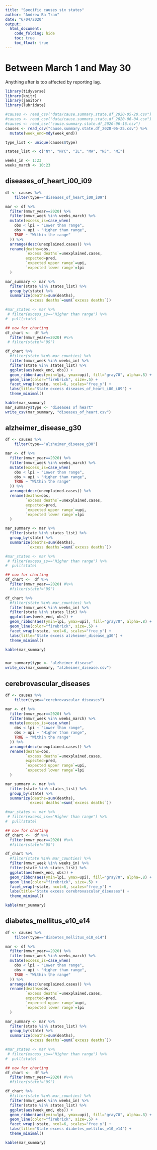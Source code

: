 ```yaml
---
title: "Specific causes six states"
author: "Andrew Ba Tran"
date: "6/04/2020"
output:
  html_document:
    code_folding: hide
    toc: true
    toc_float: true
---
```


# Between March 1 and May 30

Anything after is too affected by reporting lag.

```r
library(tidyverse)
library(knitr)
library(janitor)
library(lubridate)

#causes <- read_csv("data/cause.summary.state.df_2020-05-20.csv")
#causes <- read_csv("data/cause.summary.state.df_2020-06-04.csv")
#causes <- read_csv("cause.summary.state.df_2020-06-16.csv")
causes <- read_csv("cause.summary.state.df_2020-06-25.csv") %>% 
  mutate(week_end=mdy(week_end))

type_list <- unique(causes$type)

states_list <- c("NY", "NYC", "IL", "MA", "NJ", "MI")

weeks_in <- 1:23
weeks_march <- 10:23
```

## diseases_of_heart_i00_i09

```r
df <- causes %>%
    filter(type=="diseases_of_heart_i00_i09")

mar <- df %>% 
  filter(mmwr_year==2020) %>% 
  filter(mmwr_week %in% weeks_march) %>% 
  mutate(excess_is=case_when(
    obs < lpi ~ "Lower than range",
    obs > upi ~ "Higher than range",
    TRUE ~ "Within the range"
  )) %>%
  arrange(desc(unexplained.cases)) %>% 
  rename(deaths=obs,
         `excess deaths`=unexplained.cases,
         expected=pred,
         `expected upper range`=upi,
         `expected lower range`=lpi
  ) 

mar_summary <- mar %>% 
  filter(state %in% states_list) %>% 
  group_by(state) %>% 
  summarize(deaths=sum(deaths),
          `excess deaths`=sum(`excess deaths`))

#mar_states <- mar %>% 
 # filter(excess_is=="Higher than range") %>% 
#  pull(state)

## now for charting
df_chart <-  df %>% 
  filter(mmwr_year==2020) #%>% 
 # filter(state!="US")

df_chart %>% 
  #filter(state %in% mar_counties) %>% 
  filter(mmwr_week %in% weeks_in) %>% 
  filter(state %in% states_list) %>% 
  ggplot(aes(week_end, obs)) +
  geom_ribbon(aes(ymin=lpi, ymax=upi), fill="gray70", alpha=.8) +
  geom_line(color="firebrick", size=.5) +
  facet_wrap(~state, ncol=6, scales="free_y") +
  labs(title="State excess diseases_of_heart_i00_i09") +
  theme_minimal()

kable(mar_summary)
mar_summary$type <- "diseases of heart"
write_csv(mar_summary, "diseases_of_heart.csv")
```

## alzheimer_disease_g30

```r
df <- causes %>%
    filter(type=="alzheimer_disease_g30")

mar <- df %>% 
  filter(mmwr_year==2020) %>% 
  filter(mmwr_week %in% weeks_march) %>% 
  mutate(excess_is=case_when(
    obs < lpi ~ "Lower than range",
    obs > upi ~ "Higher than range",
    TRUE ~ "Within the range"
  )) %>%
  arrange(desc(unexplained.cases)) %>% 
  rename(deaths=obs,
         `excess deaths`=unexplained.cases,
         expected=pred,
         `expected upper range`=upi,
         `expected lower range`=lpi
  ) 

mar_summary <- mar %>% 
  filter(state %in% states_list) %>% 
  group_by(state) %>% 
  summarize(deaths=sum(deaths),
          `excess deaths`=sum(`excess deaths`))

#mar_states <- mar %>% 
 # filter(excess_is=="Higher than range") %>% 
#  pull(state)

## now for charting
df_chart <-  df %>% 
  filter(mmwr_year==2020) #%>% 
  #filter(state!="US")

df_chart %>% 
  #filter(state %in% mar_counties) %>% 
  filter(mmwr_week %in% weeks_in) %>% 
  filter(state %in% states_list) %>% 
  ggplot(aes(week_end, obs)) +
  geom_ribbon(aes(ymin=lpi, ymax=upi), fill="gray70", alpha=.8) +
  geom_line(color="firebrick", size=.5) +
  facet_wrap(~state, ncol=6, scales="free_y") +
  labs(title="State excess alzheimer_disease_g30") +
  theme_minimal()

kable(mar_summary)


mar_summary$type <- "alzheimer disease"
write_csv(mar_summary, "alzheimer_disease.csv")
```


## cerebrovascular_diseases

```r
df <- causes %>%
    filter(type=="cerebrovascular_diseases")

mar <- df %>% 
  filter(mmwr_year==2020) %>% 
  filter(mmwr_week %in% weeks_march) %>% 
  mutate(excess_is=case_when(
    obs < lpi ~ "Lower than range",
    obs > upi ~ "Higher than range",
    TRUE ~ "Within the range"
  )) %>%
  arrange(desc(unexplained.cases)) %>% 
  rename(deaths=obs,
         `excess deaths`=unexplained.cases,
         expected=pred,
         `expected upper range`=upi,
         `expected lower range`=lpi
  ) 

mar_summary <- mar %>% 
  filter(state %in% states_list) %>% 
  group_by(state) %>% 
  summarize(deaths=sum(deaths),
          `excess deaths`=sum(`excess deaths`))

#mar_states <- mar %>% 
 # filter(excess_is=="Higher than range") %>% 
#  pull(state)

## now for charting
df_chart <-  df %>% 
  filter(mmwr_year==2020) #%>% 
  #filter(state!="US")

df_chart %>% 
  #filter(state %in% mar_counties) %>% 
  filter(mmwr_week %in% weeks_in) %>% 
  filter(state %in% states_list) %>% 
  ggplot(aes(week_end, obs)) +
  geom_ribbon(aes(ymin=lpi, ymax=upi), fill="gray70", alpha=.8) +
  geom_line(color="firebrick", size=.5) +
  facet_wrap(~state, ncol=6, scales="free_y") +
  labs(title="State excess cerebrovascular_diseases") +
  theme_minimal()

kable(mar_summary)
```



## diabetes_mellitus_e10_e14

```r
df <- causes %>%
    filter(type=="diabetes_mellitus_e10_e14")

mar <- df %>% 
  filter(mmwr_year==2020) %>% 
  filter(mmwr_week %in% weeks_march) %>% 
  mutate(excess_is=case_when(
    obs < lpi ~ "Lower than range",
    obs > upi ~ "Higher than range",
    TRUE ~ "Within the range"
  )) %>%
  arrange(desc(unexplained.cases)) %>% 
  rename(deaths=obs,
         `excess deaths`=unexplained.cases,
         expected=pred,
         `expected upper range`=upi,
         `expected lower range`=lpi
  ) 

mar_summary <- mar %>% 
  filter(state %in% states_list) %>% 
  group_by(state) %>% 
  summarize(deaths=sum(deaths),
          `excess deaths`=sum(`excess deaths`))

#mar_states <- mar %>% 
 # filter(excess_is=="Higher than range") %>% 
#  pull(state)

## now for charting
df_chart <-  df %>% 
  filter(mmwr_year==2020) #%>% 
  #filter(state!="US")

df_chart %>% 
  #filter(state %in% mar_counties) %>% 
  filter(mmwr_week %in% weeks_in) %>% 
  filter(state %in% states_list) %>% 
  ggplot(aes(week_end, obs)) +
  geom_ribbon(aes(ymin=lpi, ymax=upi), fill="gray70", alpha=.8) +
  geom_line(color="firebrick", size=.5) +
  facet_wrap(~state, ncol=6, scales="free_y") +
  labs(title="State excess diabetes_mellitus_e10_e14") +
  theme_minimal()

kable(mar_summary)
```


